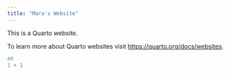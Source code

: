 ```yaml
---
title: "Mara's Website"
---
```


This is a Quarto website.

To learn more about Quarto websites visit <https://quarto.org/docs/websites>.

```r
#R
1 + 1
```



